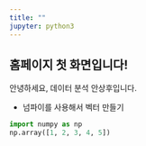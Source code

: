 ```yaml
---
title: ""
jupyter: python3
---
```


## 홈페이지 첫 화면입니다!

안녕하세요, 데이터 분석 안상후입니다.

- 넘파이를 사용해서 벡터 만들기

```python
import numpy as np
np.array([1, 2, 3, 4, 5])
```

